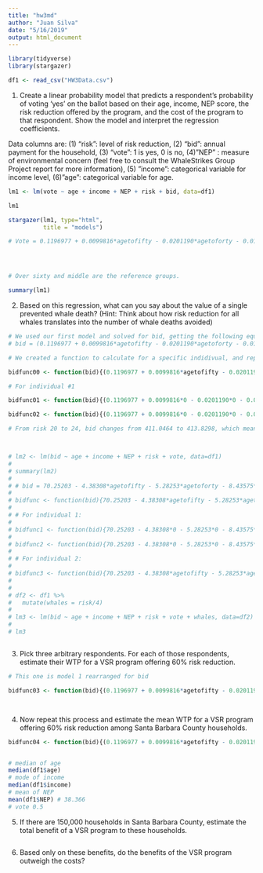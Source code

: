 ```yaml
---
title: "hw3md"
author: "Juan Silva"
date: "5/16/2019"
output: html_document
---
```


```r

library(tidyverse)
library(stargazer)

df1 <- read_csv("HW3Data.csv")

```


1. Create a linear probability model that predicts a respondent’s probability of voting ‘yes’ on the
ballot based on their age, income, NEP score, the risk reduction offered by the program, and the
cost of the program to that respondent. Show the model and interpret the regression
coefficients.

Data columns are: (1) “risk”: level of risk reduction, (2) “bid”: annual payment for the household, (3) “vote”: 1 is
yes, 0 is no, (4)”NEP” : measure of environmental concern (feel free to consult the WhaleStrikes Group Project report for more information), (5) ”income”: categorical variable for income level, (6)”age”: categorical variable for
age.

```r
lm1 <- lm(vote ~ age + income + NEP + risk + bid, data=df1)

lm1

stargazer(lm1, type="html",
          title = "models")

# Vote = 0.1196977 + 0.0099816*agetofifty - 0.0201190*agetoforty - 0.0162261*agetosixty + 0.0204401*agetothirty + 0.0088282*incomeone_percent + 0.0027386*incomepoor + 0.0074891*incomerich + 0.0467922*incomevery_rich + 0.0158639*NEP + 0.0007445*risk - 0.0010699*bid 




# Over sixty and middle are the reference groups.

summary(lm1)

```


2. Based on this regression, what can you say about the value of a single prevented whale death?
(Hint: Think about how risk reduction for all whales translates into the number of whale deaths
avoided)

```r

# We used our first model and solved for bid, getting the following equation:
# bid = (0.1196977 + 0.0099816*agetofifty - 0.0201190*agetoforty - 0.0162261*agetosixty + 0.0204401*agetothirty + 0.0088282*incomeone_percent + 0.0027386*incomepoor + 0.0074891*incomerich + 0.0467922*incomevery_rich + 0.0158639*NEP + 0.0007445*risk - Vote)/0.0010699

# We created a function to calculate for a specific indidivual, and replaced the values in the function to obtain "bid" for this individual given a 20% risk reduction versus a 24% reduction (4% of risk reduction means an increase of 1 whale saved).

bidfunc00 <- function(bid){(0.1196977 + 0.0099816*agetofifty - 0.0201190*agetoforty - 0.0162261*agetosixty + 0.0204401*agetothirty + 0.0088282*incomeone_percent + 0.0027386*incomepoor + 0.0074891*incomerich + 0.0467922*incomevery_rich + 0.0158639*NEP + 0.0007445*risk - vote)/0.0010699}

# For individual #1

bidfunc01 <- function(bid){(0.1196977 + 0.0099816*0 - 0.0201190*0 - 0.0162261*0 + 0.0204401*1 + 0.0088282*0 + 0.0027386*0 + 0.0074891*0 + 0.0467922*1 + 0.0158639*15 + 0.0007445*20 - 0)/0.0010699}

bidfunc02 <- function(bid){(0.1196977 + 0.0099816*0 - 0.0201190*0 - 0.0162261*0 + 0.0204401*1 + 0.0088282*0 + 0.0027386*0 + 0.0074891*0 + 0.0467922*1 + 0.0158639*15 + 0.0007445*24 - 0)/0.0010699}

# From risk 20 to 24, bid changes from 411.0464 to 413.8298, which means tthe value of a single prevented whale death is around 2.783438.



# lm2 <- lm(bid ~ age + income + NEP + risk + vote, data=df1)
# 
# summary(lm2)
# 
# # bid = 70.25203 - 4.38308*agetofifty - 5.28253*agetoforty - 8.43575*agetosixty - 1.83242*agetothirty - 1.31112*incomeone_percent + 1.04449*incomepoor + 0.50045*incomerich - 1.14663*incomevery_rich - 0.04160*NEP - 0.04014*risk - 5.02885*vote
# 
# bidfunc <- function(bid){70.25203 - 4.38308*agetofifty - 5.28253*agetoforty - 8.43575*agetosixty - 1.83242*agetothirty - 1.31112*incomeone_percent + 1.04449*incomepoor + 0.50045*incomerich - 1.14663*incomevery_rich - 0.08160*NEP - 0.04014*risk - 5.02885*vote}
# 
# # For individual 1:
# 
# bidfunc1 <- function(bid){70.25203 - 4.38308*0 - 5.28253*0 - 8.43575*0 - 1.83242*1 - 1.31112*0 + 1.04449*0 + 0.50045*0 - 1.14663*1 - 0.04160*15 - 0.04014*20 - 5.02885*0}
# 
# bidfunc2 <- function(bid){70.25203 - 4.38308*0 - 5.28253*0 - 8.43575*0 - 1.83242*1 - 1.31112*0 + 1.04449*0 + 0.50045*0 - 1.14663*1 - 0.04160*15 - 0.04014*24 - 5.02885*0}
# 
# # For individual 2:
# 
# bidfunc3 <- function(bid){70.25203 - 4.38308*agetofifty - 5.28253*agetoforty - 8.43575*agetosixty - 1.83242*agetothirty - 1.31112*incomeone_percent + 1.04449*incomepoor + 0.50045*incomerich - 1.14663*incomevery_rich - 0.08160*NEP - 0.04014*risk - 5.02885*vote}
# 
# 
# df2 <- df1 %>% 
#   mutate(whales = risk/4)
# 
# lm3 <- lm(bid ~ age + income + NEP + risk + vote + whales, data=df2)
# 
# lm3



```


3. Pick three arbitrary respondents. For each of those respondents, estimate their WTP for a VSR
program offering 60% risk reduction.

```r

# This one is model 1 rearranged for bid

bidfunc03 <- function(bid){(0.1196977 + 0.0099816*agetofifty - 0.0201190*agetoforty - 0.0162261*agetosixty + 0.0204401*agetothirty + 0.0088282*incomeone_percent + 0.0027386*incomepoor + 0.0074891*incomerich + 0.0467922*incomevery_rich + 0.0158639*NEP + 0.0007445*risk - vote)/0.0010699}




```



4. Now repeat this process and estimate the mean WTP for a VSR program offering 60% risk
reduction among Santa Barbara County households.


```r

bidfunc04 <- function(bid){(0.1196977 + 0.0099816*agetofifty - 0.0201190*agetoforty - 0.0162261*agetosixty + 0.0204401*agetothirty + 0.0088282*incomeone_percent + 0.0027386*incomepoor + 0.0074891*incomerich + 0.0467922*incomevery_rich + 0.0158639*NEP + 0.0007445*risk - vote)/0.0010699}


# median of age
median(df1$age)
# mode of income 
median(df1$income)
# mean of NEP
mean(df1$NEP) # 38.366
# vote 0.5

```



5. If there are 150,000 households in Santa Barbara County, estimate the total benefit of a VSR
program to these households.


```r



```


6. Based only on these benefits, do the benefits of the VSR program outweigh the costs?

```r



```





